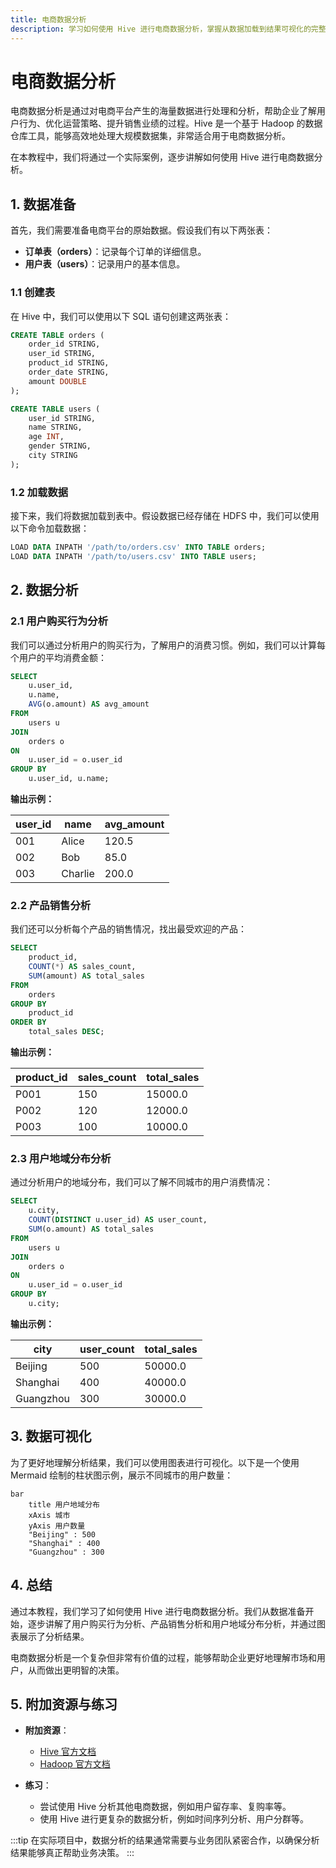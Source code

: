 ```yaml
---
title: 电商数据分析
description: 学习如何使用 Hive 进行电商数据分析，掌握从数据加载到结果可视化的完整流程。
---
```


# 电商数据分析

电商数据分析是通过对电商平台产生的海量数据进行处理和分析，帮助企业了解用户行为、优化运营策略、提升销售业绩的过程。Hive 是一个基于 Hadoop 的数据仓库工具，能够高效地处理大规模数据集，非常适合用于电商数据分析。

在本教程中，我们将通过一个实际案例，逐步讲解如何使用 Hive 进行电商数据分析。

## 1. 数据准备

首先，我们需要准备电商平台的原始数据。假设我们有以下两张表：

- **订单表（orders）**：记录每个订单的详细信息。
- **用户表（users）**：记录用户的基本信息。

### 1.1 创建表

在 Hive 中，我们可以使用以下 SQL 语句创建这两张表：

```sql
CREATE TABLE orders (
    order_id STRING,
    user_id STRING,
    product_id STRING,
    order_date STRING,
    amount DOUBLE
);

CREATE TABLE users (
    user_id STRING,
    name STRING,
    age INT,
    gender STRING,
    city STRING
);
```

### 1.2 加载数据

接下来，我们将数据加载到表中。假设数据已经存储在 HDFS 中，我们可以使用以下命令加载数据：

```sql
LOAD DATA INPATH '/path/to/orders.csv' INTO TABLE orders;
LOAD DATA INPATH '/path/to/users.csv' INTO TABLE users;
```

## 2. 数据分析

### 2.1 用户购买行为分析

我们可以通过分析用户的购买行为，了解用户的消费习惯。例如，我们可以计算每个用户的平均消费金额：

```sql
SELECT 
    u.user_id, 
    u.name, 
    AVG(o.amount) AS avg_amount
FROM 
    users u
JOIN 
    orders o
ON 
    u.user_id = o.user_id
GROUP BY 
    u.user_id, u.name;
```

**输出示例：**

| user_id | name   | avg_amount |
|---------|--------|------------|
| 001     | Alice  | 120.5      |
| 002     | Bob    | 85.0       |
| 003     | Charlie| 200.0      |

### 2.2 产品销售分析

我们还可以分析每个产品的销售情况，找出最受欢迎的产品：

```sql
SELECT 
    product_id, 
    COUNT(*) AS sales_count, 
    SUM(amount) AS total_sales
FROM 
    orders
GROUP BY 
    product_id
ORDER BY 
    total_sales DESC;
```

**输出示例：**

| product_id | sales_count | total_sales |
|------------|-------------|-------------|
| P001       | 150         | 15000.0     |
| P002       | 120         | 12000.0     |
| P003       | 100         | 10000.0     |

### 2.3 用户地域分布分析

通过分析用户的地域分布，我们可以了解不同城市的用户消费情况：

```sql
SELECT 
    u.city, 
    COUNT(DISTINCT u.user_id) AS user_count, 
    SUM(o.amount) AS total_sales
FROM 
    users u
JOIN 
    orders o
ON 
    u.user_id = o.user_id
GROUP BY 
    u.city;
```

**输出示例：**

| city      | user_count | total_sales |
|-----------|------------|-------------|
| Beijing   | 500        | 50000.0     |
| Shanghai  | 400        | 40000.0     |
| Guangzhou | 300        | 30000.0     |

## 3. 数据可视化

为了更好地理解分析结果，我们可以使用图表进行可视化。以下是一个使用 Mermaid 绘制的柱状图示例，展示不同城市的用户数量：

```mermaid
bar
    title 用户地域分布
    xAxis 城市
    yAxis 用户数量
    "Beijing" : 500
    "Shanghai" : 400
    "Guangzhou" : 300
```

## 4. 总结

通过本教程，我们学习了如何使用 Hive 进行电商数据分析。我们从数据准备开始，逐步讲解了用户购买行为分析、产品销售分析和用户地域分布分析，并通过图表展示了分析结果。

电商数据分析是一个复杂但非常有价值的过程，能够帮助企业更好地理解市场和用户，从而做出更明智的决策。

## 5. 附加资源与练习

- **附加资源**：
  - [Hive 官方文档](https://hive.apache.org/)
  - [Hadoop 官方文档](https://hadoop.apache.org/)

- **练习**：
  - 尝试使用 Hive 分析其他电商数据，例如用户留存率、复购率等。
  - 使用 Hive 进行更复杂的数据分析，例如时间序列分析、用户分群等。

:::tip
在实际项目中，数据分析的结果通常需要与业务团队紧密合作，以确保分析结果能够真正帮助业务决策。
:::